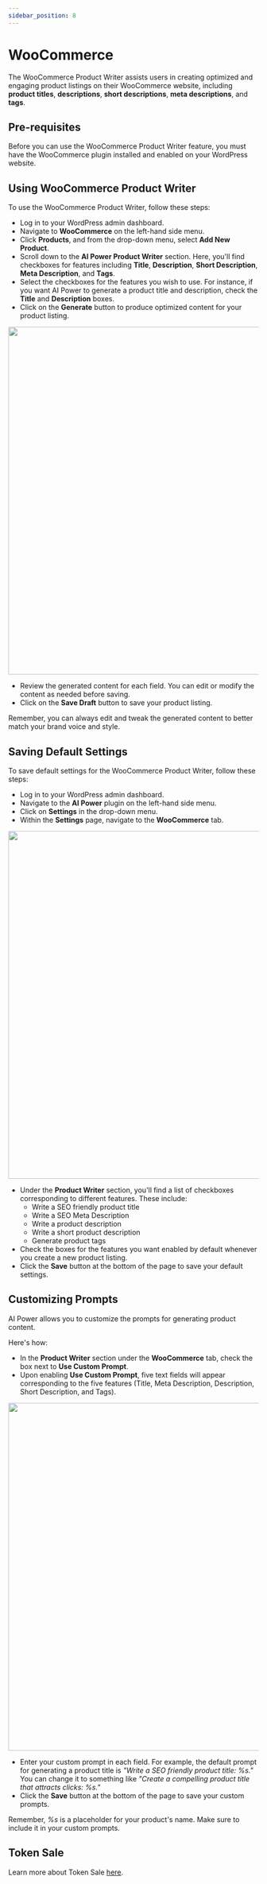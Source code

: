 ```yaml
---
sidebar_position: 8
---
```



# WooCommerce

The WooCommerce Product Writer assists users in creating optimized and engaging product listings on their WooCommerce website, including **product titles**, **descriptions**, **short descriptions**, **meta descriptions**, and **tags**.

## Pre-requisites

Before you can use the WooCommerce Product Writer feature, you must have the WooCommerce plugin installed and enabled on your WordPress website.

## Using WooCommerce Product Writer

To use the WooCommerce Product Writer, follow these steps:

- Log in to your WordPress admin dashboard.
- Navigate to **WooCommerce** on the left-hand side menu.
- Click **Products**, and from the drop-down menu, select **Add New Product**.
- Scroll down to the **AI Power Product Writer** section. Here, you'll find checkboxes for features including **Title**, **Description**, **Short Description**, **Meta Description**, and **Tags**.
- Select the checkboxes for the features you wish to use. For instance, if you want AI Power to generate a product title and description, check the **Title** and **Description** boxes.
- Click on the **Generate** button to produce optimized content for your product listing.

<img src={WooCommerce} width="700" />

- Review the generated content for each field. You can edit or modify the content as needed before saving.
- Click on the **Save Draft** button to save your product listing.

Remember, you can always edit and tweak the generated content to better match your brand voice and style.

## Saving Default Settings

To save default settings for the WooCommerce Product Writer, follow these steps:

- Log in to your WordPress admin dashboard.
- Navigate to the **AI Power** plugin on the left-hand side menu.
- Click on **Settings** in the drop-down menu.
- Within the **Settings** page, navigate to the **WooCommerce** tab.

<img src={WooCommerceSettings} width="700" />

- Under the **Product Writer** section, you'll find a list of checkboxes corresponding to different features. These include:
    - Write a SEO friendly product title
    - Write a SEO Meta Description
    - Write a product description
    - Write a short product description
    - Generate product tags
- Check the boxes for the features you want enabled by default whenever you create a new product listing.
- Click the **Save** button at the bottom of the page to save your default settings.

## Customizing Prompts

AI Power allows you to customize the prompts for generating product content.

Here's how:

- In the **Product Writer** section under the **WooCommerce** tab, check the box next to **Use Custom Prompt**.
- Upon enabling **Use Custom Prompt**, five text fields will appear corresponding to the five features (Title, Meta Description, Description, Short Description, and Tags).

<img src={WooCommercePrompt} width="700" />

- Enter your custom prompt in each field. For example, the default prompt for generating a product title is *"Write a SEO friendly product title: %s."* You can change it to something like *"Create a compelling product title that attracts clicks: %s."*
- Click the **Save** button at the bottom of the page to save your custom prompts.

Remember, *%s* is a placeholder for your product's name. Make sure to include it in your custom prompts.

## Token Sale

Learn more about Token Sale [here](docs/user-management-token-sale.mdx).